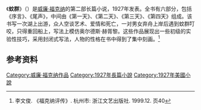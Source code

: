 {{Infobox book
| name = 蚊群<br />''Mosquitoes''
| title_orig =
| translator =
| image = MosquitoesNovel.jpg
| caption = 第一版封面
| author = [[威廉·福克納|威廉·福克納]]
| illustrator =
| cover_artist = 
| country = 美國
| language = 英語
| series =
| genre = 
| pages = 349頁
| publisher = Boni & Liveright, Inc.
| release_date = 1927年
| media_type = 
| isbn = 
| preceded_by = 
| followed_by = 
}}

《'''蚊群'''》（{{lang-en|'''''Mosquitoes'''''}}）是[[威廉·福克纳|威廉·福克纳]]的第二部长篇小说，1927年发表。全书有六部分，包括《序言》、《尾声》，中间由《第一天》、《第二天》、《第三天》、《第四天》组成。该书写一次湖上出游，众人空谈艺术、爱情和死亡，一对男女弃舟上岸后遇到蚊群叮咬，只得重回船上，写法上模仿奥尔德斯·赫胥黎。这些作品展现出一些初级的实验性技巧，采用封闭式写法，人物的性格在书中得到了集中刻画。<ref>李文俊. 《福克纳评传》. 杭州市: 浙江文艺出版社. 1999.12. 页40</ref>

==参考资料==
{{reflist}}
{{威廉·福克纳}}
{{Authority control}}
[[Category:威廉·福克纳作品|Category:威廉·福克纳作品]]
[[Category:1927年長篇小說|Category:1927年長篇小說]]
[[Category:1927年美國小說|Category:1927年美國小說]]